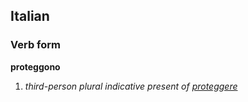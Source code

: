 ==Italian==
===Verb form===
'''proteggono'''

# ''third-person plural indicative present of [[proteggere]]''